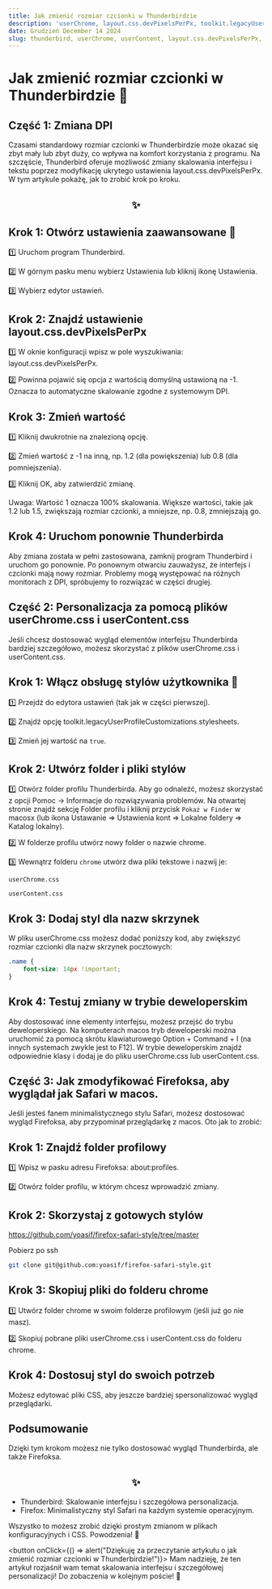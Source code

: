 ```yaml
---
title: Jak zmienić rozmiar czcionki w Thunderbirdzie
description: 'userChrome, layout.css.devPixelsPerPx, toolkit.legacyUserProfileCustomizations.stylesheets'
date: Grudzień December 14 2024
slug: thunderbird, userChrome, userContent, layout.css.devPixelsPerPx, toolkit.legacyUserProfileCustomizations.stylesheets
---
```


# Jak zmienić rozmiar czcionki w Thunderbirdzie 🚀

## Część 1: Zmiana DPI

Czasami standardowy rozmiar czcionki w Thunderbirdzie może okazać się zbyt mały lub zbyt duży, co wpływa na komfort korzystania z programu. Na szczęście, Thunderbird oferuje możliwość zmiany skalowania interfejsu i tekstu poprzez modyfikację ukrytego ustawienia layout.css.devPixelsPerPx. W tym artykule pokażę, jak to zrobić krok po kroku. 
## <center>✨</center>

## Krok 1: Otwórz ustawienia zaawansowane 🤔

1️⃣ Uruchom program Thunderbird.

2️⃣ W górnym pasku menu wybierz Ustawienia lub kliknij ikonę Ustawienia.

3️⃣ Wybierz edytor ustawień.

## Krok 2: Znajdź ustawienie layout.css.devPixelsPerPx

1️⃣ W oknie konfiguracji wpisz w pole wyszukiwania: layout.css.devPixelsPerPx.

2️⃣ Powinna pojawić się opcja z wartością domyślną ustawioną na -1. Oznacza to automatyczne skalowanie zgodne z systemowym DPI.

## Krok 3: Zmień wartość

1️⃣ Kliknij dwukrotnie na znalezioną opcję.

2️⃣ Zmień wartość z -1 na inną, np. 1.2 (dla powiększenia) lub 0.8 (dla pomniejszenia).

3️⃣ Kliknij OK, aby zatwierdzić zmianę.

Uwaga: Wartość 1 oznacza 100% skalowania. Większe wartości, takie jak 1.2 lub 1.5, zwiększają rozmiar czcionki, a mniejsze, np. 0.8, zmniejszają go.

## Krok 4: Uruchom ponownie Thunderbirda

Aby zmiana została w pełni zastosowana, zamknij program Thunderbird i uruchom go ponownie. Po ponownym otwarciu zauważysz, że interfejs i czcionki mają nowy rozmiar. 
Problemy mogą występować na różnych monitorach z DPI, spróbujemy to rozwiązać w części drugiej.

## Część 2: Personalizacja za pomocą plików userChrome.css i userContent.css

Jeśli chcesz dostosować wygląd elementów interfejsu Thunderbirda bardziej szczegółowo, możesz skorzystać z plików userChrome.css i userContent.css.

## Krok 1: Włącz obsługę stylów użytkownika 🤔

1️⃣ Przejdź do edytora ustawień (tak jak w części pierwszej).

2️⃣ Znajdź opcję toolkit.legacyUserProfileCustomizations.stylesheets.

3️⃣ Zmień jej wartość na `true`.

## Krok 2: Utwórz folder i pliki stylów

1️⃣ Otwórz folder profilu Thunderbirda. Aby go odnaleźć, możesz skorzystać z opcji Pomoc -> Informacje do rozwiązywania problemów. Na otwartej stronie znajdź sekcję Folder profilu i kliknij przycisk `Pokaż w Finder` w macosx (lub ikona Ustawanie => Ustawienia kont => Lokalne foldery => Katalog lokalny).

2️⃣ W folderze profilu utwórz nowy folder o nazwie chrome.

3️⃣ Wewnątrz folderu `chrome` utwórz dwa pliki tekstowe i nazwij je:

```
userChrome.css

userContent.css
```

## Krok 3: Dodaj styl dla nazw skrzynek

W pliku userChrome.css możesz dodać poniższy kod, aby zwiększyć rozmiar czcionki dla nazw skrzynek pocztowych:

```css
.name {
    font-size: 14px !important;
}
```

## Krok 4: Testuj zmiany w trybie deweloperskim

Aby dostosować inne elementy interfejsu, możesz przejść do trybu deweloperskiego. Na komputerach macos tryb deweloperski można uruchomić za pomocą skrótu klawiaturowego Option + Command + I (na innych systemach zwykle jest to F12). W trybie deweloperskim znajdź odpowiednie klasy i dodaj je do pliku userChrome.css lub userContent.css.


## Część 3: Jak zmodyfikować Firefoksa, aby wyglądał jak Safari w macos.


Jeśli jesteś fanem minimalistycznego stylu Safari, możesz dostosować wygląd Firefoksa, aby przypominał przeglądarkę z macos. Oto jak to zrobić:

## Krok 1: Znajdź folder profilowy

1️⃣ Wpisz w pasku adresu Firefoksa: about:profiles.

2️⃣ Otwórz folder profilu, w którym chcesz wprowadzić zmiany.

## Krok 2: Skorzystaj z gotowych stylów

https://github.com/yoasif/firefox-safari-style/tree/master

Pobierz po ssh

```bash
git clone git@github.com:yoasif/firefox-safari-style.git
```

## Krok 3: Skopiuj pliki do folderu chrome

1️⃣ Utwórz folder chrome w swoim folderze profilowym (jeśli już go nie masz).

2️⃣ Skopiuj pobrane pliki userChrome.css i userContent.css do folderu chrome.

## Krok 4: Dostosuj styl do swoich potrzeb

Możesz edytować pliki CSS, aby jeszcze bardziej spersonalizować wygląd przeglądarki.

## Podsumowanie

Dzięki tym krokom możesz nie tylko dostosować wygląd Thunderbirda, ale także Firefoksa. 
## <center>✨</center>

* Thunderbird: Skalowanie interfejsu i szczegółowa personalizacja.
* Firefox: Minimalistyczny styl Safari na każdym systemie operacyjnym.

 Wszystko to możesz zrobić dzięki prostym zmianom w plikach konfiguracyjnych i CSS. Powodzenia! 🚀

<button onClick={() => alert("Dziękuję za przeczytanie artykułu o jak zmienić rozmiar czcionki w Thunderbirdzie!")}>
  Mam nadzieję, że ten artykuł rozjaśnił wam temat skalowania interfejsu i szczegółowej personalizacji! Do zobaczenia w kolejnym poście! 👋
</button>
